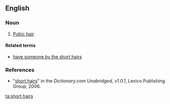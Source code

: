 ==English==

===Noun===
{{en-plural noun|[[short]] [[hair]]s}}

# {{context|idiomatic|slang|lang=en}} [[pubic hair|Pubic hair]].

====Related terms====
* [[have someone by the short hairs]]

===References===
*"[http://dictionary.reference.com/search?r=2&q=short%20hairs short hairs]" in the ''Dictionary.com Unabridged, v1.0.1'', Lexico Publishing Group, 2006.

[[ta:short hairs]]